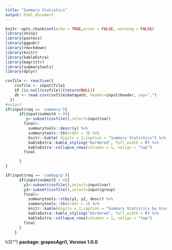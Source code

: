 ```yaml
---
title: "Summary Statistics"
output: html_document
---
```


```r
knitr::opts_chunk$set(echo = TRUE,error = FALSE, warning = FALSE)
library(shiny)
library(pastecs)
library(ggpubr)
library(rmarkdown)
library(knitr)
library(kableExtra)
library(magrittr)
library(summarytools)
library(dplyr)
```
```r

csvfile <- reactive({
    csvfile <- input$file1
    if (is.null(csvfile)){return(NULL)}
    dt <- read.csv(csvfile$datapath, header=input$header, sep=",")
  })
#output
if(input$req == 'summary'){
      if(input$submit4 > 0){
         y<-subset(csvfile(),select=input$var)
        final<-
          summarytools::descr(y) %>%
          summarytools::tb(order = 3) %>%
          knitr::kable( digits = 2,caption = "Summary Statistics") %>%
          kableExtra::kable_styling("bordered", full_width = F) %>%
          kableExtra::collapse_rows(columns = 1, valign = "top")
        final

      }
}

if(input$req == 'sumbygrp'){
      if(input$submit5 > 0){
        y1<-subset(csvfile(),select=input$var)
        y2<-subset(csvfile(),select=input$group)
        final<-
          summarytools::stby(y1, y2, descr) %>%
          summarytools::tb(order = 1) %>%
          knitr::kable(digits = 2,caption = "Summary Statistics by Group") %>%
          kableExtra::kable_styling("bordered", full_width = F) %>%
          kableExtra::collapse_rows(columns = 1, valign = "top")
        final
      }
    }
```

h3("")
**package: grapesAgri1, Version 1.0.0**



